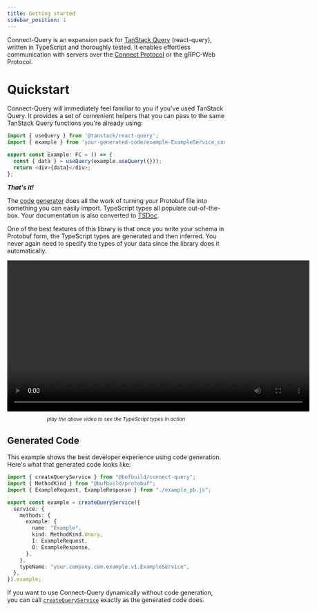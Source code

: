 ```yaml
---
title: Getting started
sidebar_position: 1
---
```


Connect-Query is an expansion pack for [TanStack Query](https://tanstack.com/query) (react-query), written in TypeScript and thoroughly tested.  It enables effortless communication with servers over the [Connect Protocol](https://connectrpc.com/docs/protocol) or the gRPC-Web Protocol.

# Quickstart

Connect-Query will immediately feel familiar to you if you've used TanStack Query.  It provides a set of convenient helpers that you can pass to the same TanStack Query functions you're already using:

```ts
import { useQuery } from '@tanstack/react-query';
import { example } from 'your-generated-code/example-ExampleService_connectquery';

export const Example: FC = () => {
  const { data } = useQuery(example.useQuery({}));
  return <div>{data}</div>;
};
```

**_That's it!_**

The [code generator](https://www.npmjs.com/package/@bufbuild/protoc-gen-connect-query) does all the work of turning your Protobuf file into something you can easily import.  TypeScript types all populate out-of-the-box.  Your documentation is also converted to [TSDoc](https://tsdoc.org/).

One of the best features of this library is that once you write your schema in Protobuf form, the TypeScript types are generated and then inferred.  You never again need to specify the types of your data since the library does it automatically.

<div style={{ display: 'flex', justifyContent: 'center', marginTop: 50 }}>
  <video width="700px" controls><source src="https://user-images.githubusercontent.com/15232461/212362170-65eb9efa-faa5-46fd-ac61-080719d011a5.mp4" /></video>
</div>

<sup>
  <p align="center">
    <em>
      play the above video to see the TypeScript types in action
    </em>
  </p>
</sup>
<dl></dl>


## Generated Code

This example shows the best developer experience using code generation.  Here's what that generated code looks like:

```ts title="your-generated-code/example-ExampleService_connectquery"
import { createQueryService } from "@bufbuild/connect-query";
import { MethodKind } from "@bufbuild/protobuf";
import { ExampleRequest, ExampleResponse } from "./example_pb.js";

export const example = createQueryService({
  service: {
    methods: {
      example: {
        name: "Example",
        kind: MethodKind.Unary,
        I: ExampleRequest,
        O: ExampleResponse,
      },
    },
    typeName: "your.company.com.example.v1.ExampleService",
  },
}).example;
```

If you want to use Connect-Query dynamically without code generation, you can call [`createQueryService`](#createqueryservice) exactly as the generated code does.
